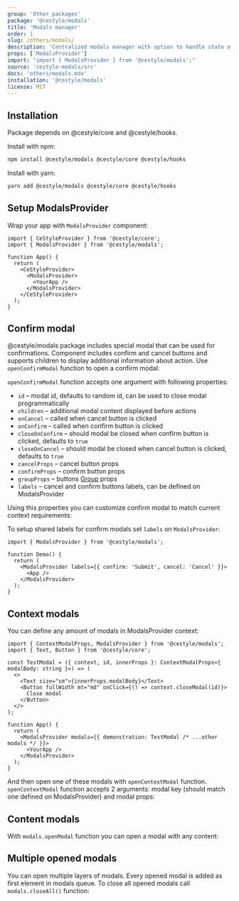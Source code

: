 ```yaml
---
group: 'Other packages'
package: '@cestyle/modals'
title: 'Modals manager'
order: 1
slug: /others/modals/
description: 'Centralized modals manager with option to handle state of multi-step modals'
props: ['ModalsProvider']
import: "import { ModalsProvider } from '@cestyle/modals';"
source: 'cestyle-modals/src'
docs: 'others/modals.mdx'
installation: '@cestyle/modals'
license: MIT
---
```



## Installation

Package depends on @cestyle/core and @cestyle/hooks.

Install with npm:

```sh
npm install @cestyle/modals @cestyle/core @cestyle/hooks
```

Install with yarn:

```sh
yarn add @cestyle/modals @cestyle/core @cestyle/hooks
```

## Setup ModalsProvider

Wrap your app with `ModalsProvider` component:

```tsx
import { CeStyleProvider } from '@cestyle/core';
import { ModalsProvider } from '@cestyle/modals';

function App() {
  return (
    <CeStyleProvider>
      <ModalsProvider>
        <YourApp />
      </ModalsProvider>
    </CeStyleProvider>
  );
}
```

## Confirm modal

@cestyle/modals package includes special modal that can be used for confirmations.
Component includes confirm and cancel buttons and supports children to display additional
information about action. Use `openConfirmModal` function to open a confirm modal:

<Demo data={ModalsDemos.confirm} />

`openConfirmModal` function accepts one argument with following properties:

- `id` – modal id, defaults to random id, can be used to close modal programmatically
- `children` – additional modal content displayed before actions
- `onCancel` – called when cancel button is clicked
- `onConfirm` – called when confirm button is clicked
- `closeOnConfirm` – should modal be closed when confirm button is clicked, defaults to `true`
- `closeOnCancel` – should modal be closed when cancel button is clicked, defaults to `true`
- `cancelProps` – cancel button props
- `confirmProps` – confirm button props
- `groupProps` – buttons [Group](/core/group/) props
- `labels` – cancel and confirm buttons labels, can be defined on ModalsProvider

Using this properties you can customize confirm modal to match current context requirements:

<Demo data={ModalsDemos.confirmCustomize} />

To setup shared labels for confirm modals set `labels` on `ModalsProvider`:

```tsx
import { ModalsProvider } from '@cestyle/modals';

function Demo() {
  return (
    <ModalsProvider labels={{ confirm: 'Submit', cancel: 'Cancel' }}>
      <App />
    </ModalsProvider>
  );
}
```

## Context modals

You can define any amount of modals in ModalsProvider context:

```tsx
import { ContextModalProps, ModalsProvider } from '@cestyle/modals';
import { Text, Button } from '@cestyle/core';

const TestModal = ({ context, id, innerProps }: ContextModalProps<{ modalBody: string }>) => (
  <>
    <Text size="sm">{innerProps.modalBody}</Text>
    <Button fullWidth mt="md" onClick={() => context.closeModal(id)}>
      Close modal
    </Button>
  </>
);

function App() {
  return (
    <ModalsProvider modals={{ demonstration: TestModal /* ...other modals */ }}>
      <YourApp />
    </ModalsProvider>
  );
}
```

And then open one of these modals with `openContextModal` function.
`openContextModal` function accepts 2 arguments: modal key (should match one defined on ModalsProvider) and modal props:

<Demo data={ModalsDemos.context} />

## Content modals

With `modals.openModal` function you can open a modal with any content:

<Demo data={ModalsDemos.content} />

## Multiple opened modals

You can open multiple layers of modals. Every opened modal is added as first element in modals queue.
To close all opened modals call `modals.closeAll()` function:

<Demo data={ModalsDemos.multipleSteps} />

